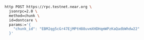 ```bash
http POST https://rpc.testnet.near.org \
  jsonrpc=2.0 \
  method=chunk \
  id=dontcare \
  params:='{
    "chunk_id": "EBM2qg5cGr47EjMPtH88uvmXHDHqmWPzKaQadbWhdw22"
  }'
```
